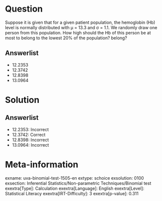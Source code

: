 Question
========

Suppose it is given that for a given patient population, the hemoglobin (Hb) level is normally distributed with μ = 13.3 and σ = 1.1. We randomly draw one person from this population. How high should the Hb of this person be at most to belong to the lowest 20% of the population? belong?

Answerlist
----------

* 12.2353
* 12.3742
* 12.8398
* 13.0964

Solution
========

Answerlist
----------

* 12.2353: Incorrect
* 12.3742: Correct
* 12.8398: Incorrect
* 13.0964: Incorrect

Meta-information
================
exname: uva-binomial-test-1505-en
extype: schoice
exsolution: 0100
exsection: Inferential Statistics/Non-parametric Techniques/Binomial test
exextra[Type]: Calculation
exextra[Language]: English
exextra[Level]: Statistical Literacy
exextra[IRT-Difficulty]: 3
exextra[p-value]: 0.311
